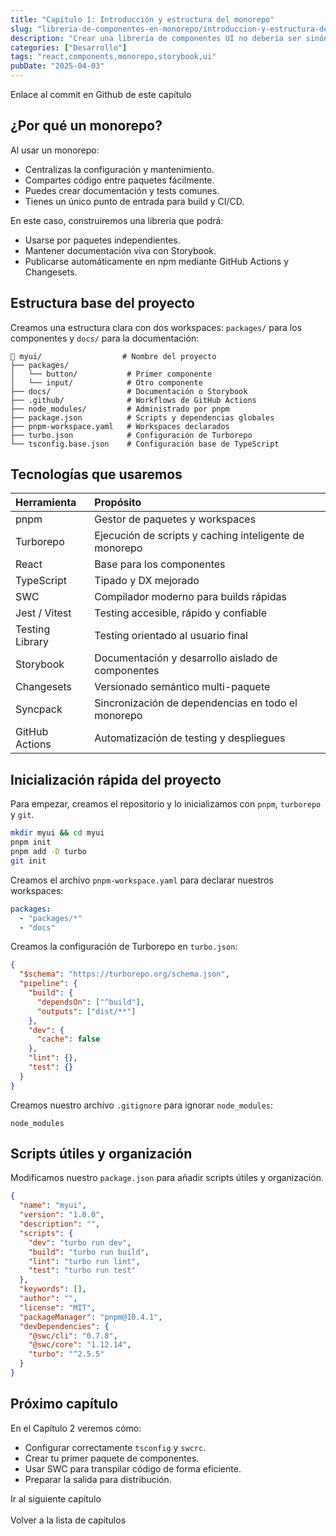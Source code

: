 ```yaml
---
title: "Capítulo 1: Introducción y estructura del monorepo"
slug: "libreria-de-componentes-en-monorepo/introduccion-y-estructura-del-monorepo"
description: "Crear una librería de componentes UI no debería ser sinónimo de caos en múltiples repos, builds duplicadas o versiones desincronizadas. En este primer capítulo te mostraré cómo estructurar un monorepo robusto y escalable para construir, documentar, testear y publicar tus componentes con tecnologías como React, TypeScript, pnpm, SWC y Turborepo."
categories: ["Desarrollo"]
tags: "react,components,monorepo,storybook,ui"
pubDate: "2025-04-03"
---
```



<ExternalLink href="https://github.com/italodr/demo-component-library/commit/005329b777408467675ce3a936fc9c08318a5958">Enlace al commit en Github de este capítulo</ExternalLink>

## ¿Por qué un monorepo?

Al usar un monorepo:

- Centralizas la configuración y mantenimiento.
- Compartes código entre paquetes fácilmente.
- Puedes crear documentación y tests comunes.
- Tienes un único punto de entrada para build y CI/CD.

En este caso, construiremos una librería que podrá:

- Usarse por paquetes independientes.
- Mantener documentación viva con Storybook.
- Publicarse automáticamente en npm mediante GitHub Actions y Changesets.

## Estructura base del proyecto

Creamos una estructura clara con dos workspaces: `packages/` para los componentes y `docs/` para la documentación:

```text
📁 myui/                  # Nombre del proyecto
├── packages/
│   └── button/           # Primer componente
│   └── input/            # Otro componente
├── docs/                 # Documentación o Storybook
├── .github/              # Workflows de GitHub Actions
├── node_modules/         # Administrado por pnpm
├── package.json          # Scripts y dependencias globales
├── pnpm-workspace.yaml   # Workspaces declarados
├── turbo.json            # Configuración de Turborepo
└── tsconfig.base.json    # Configuración base de TypeScript
```

## Tecnologías que usaremos

| Herramienta | Propósito |
| :----------- | :--------- |
| pnpm | Gestor de paquetes y workspaces |
| Turborepo | Ejecución de scripts y caching inteligente de monorepo |
| React | Base para los componentes |
| TypeScript | Tipado y DX mejorado |
| SWC | Compilador moderno para builds rápidas |
| Jest / Vitest | Testing accesible, rápido y confiable |
| Testing Library | Testing orientado al usuario final |
| Storybook | Documentación y desarrollo aislado de componentes |
| Changesets | Versionado semántico multi-paquete |
| Syncpack | Sincronización de dependencias en todo el monorepo |
| GitHub Actions | Automatización de testing y despliegues |

## Inicialización rápida del proyecto

Para empezar, creamos el repositorio y lo inicializamos con `pnpm`, `turborepo` y `git`.

```bash
mkdir myui && cd myui
pnpm init
pnpm add -D turbo
git init
```

Creamos el archivo `pnpm-workspace.yaml` para declarar nuestros workspaces:

```yaml
packages:
  - "packages/*"
  - "docs"
```

Creamos la configuración de Turborepo en `turbo.json`:

```json
{
  "$schema": "https://turborepo.org/schema.json",
  "pipeline": {
    "build": {
      "dependsOn": ["^build"],
      "outputs": ["dist/**"]
    },
    "dev": {
      "cache": false
    },
    "lint": {},
    "test": {}
  }
}
```

Creamos nuestro archivo `.gitignore` para ignorar `node_modules`:

```text
node_modules
```

## Scripts útiles y organización

Modificamos nuestro `package.json` para añadir scripts útiles y organización.

```json
{
  "name": "myui",
  "version": "1.0.0",
  "description": "",
  "scripts": {
    "dev": "turbo run dev",
    "build": "turbo run build",
    "lint": "turbo run lint",
    "test": "turbo run test"
  },
  "keywords": [],
  "author": "",
  "license": "MIT",
  "packageManager": "pnpm@10.4.1",
  "devDependencies": {
    "@swc/cli": "0.7.8",
    "@swc/core": "1.12.14",
    "turbo": "^2.5.5"
  }
}
```

## Próximo capítulo

En el Capítulo 2 veremos cómo:

- Configurar correctamente `tsconfig` y `swcrc`.
- Crear tu primer paquete de componentes.
- Usar SWC para transpilar código de forma eficiente.
- Preparar la salida para distribución.

<InternalLink href="/libreria-de-componentes-en-monorepo/configuracion-base-del-proyecto">Ir al siguiente capítulo</InternalLink><br /><br />
<InternalLink href="/libreria-de-componentes-en-monorepo">Volver a la lista de capítulos</InternalLink>
